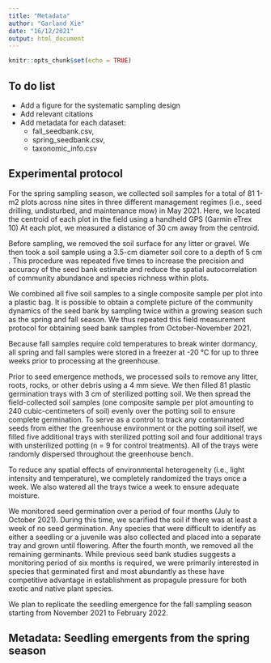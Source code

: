 ```yaml
---
title: "Metadata"
author: "Garland Xie"
date: "16/12/2021"
output: html_document
---
```


```r
knitr::opts_chunk$set(echo = TRUE)
```

## To do list

- Add a figure for the systematic sampling design 
- Add relevant citations
- Add metadata for each dataset: 
  - fall_seedbank.csv, 
  - spring_seedbank.csv, 
  - taxonomic_info.csv

## Experimental protocol

For the spring sampling season, we collected soil samples for a total of  81 1-m2 plots across nine sites in three different management regimes (i.e., seed drilling, undisturbed, and maintenance mow) in May 2021. Here, we located the centroid of each plot in the field using a handheld GPS (Garmin eTrex 10) At each plot, we measured a distance of 30 cm away from the centroid. 

Before sampling, we removed the soil surface for any litter or gravel. We then took a soil sample using a 3.5-cm diameter soil core to a depth of 5 cm . This procedure was repeated five times to increase the precision and accuracy of the seed bank estimate and reduce the spatial autocorrelation of community abundance and species richness within plots. 

We combined all five soil samples to a single composite sample per plot into a plastic bag. It is possible to obtain a complete picture of the community dynamics of the seed bank by sampling twice within a growing season such as the spring and fall season. We thus repeated this field measurement protocol for obtaining seed bank samples from October-November 2021. 

Because fall samples require cold temperatures to break winter dormancy, all spring and fall samples were stored in a freezer at -20 ℃ for up to three weeks prior to processing at the greenhouse. 

Prior to seed emergence methods, we processed soils to remove any litter, roots, rocks, or other debris using a 4 mm sieve. We then filled 81 plastic germination trays with 3 cm of sterilized potting soil. We then spread the field-collected soil samples (one composite sample per plot amounting to 240 cubic-centimeters of soil) evenly over the potting soil to ensure complete germination. To serve as a control to track any contaminated seeds from either the greenhouse environment or the potting soil itself, we filled five additional trays with sterilized potting soil and four additional trays with unsterilized potting (n = 9 for control treatments). All of the trays were randomly dispersed throughout the greenhouse bench. 

To reduce any spatial effects of environmental heterogeneity (i.e., light intensity and temperature), we completely randomized the trays once a week. We also watered all the trays twice a week to ensure adequate moisture. 

We monitored seed germination over a period of four months (July to October 2021). During this time, we scarified the soil if there was at least a week of no seed germination. Any species that were difficult to identify as either a seedling or a juvenile was also collected and placed into a separate tray and grown until flowering. After the fourth month, we removed all the remaining germinants. While previous seed bank studies suggests a monitoring period of six months is required, we were primarily interested in species that germinated first and most abundantly as these have competitive advantage in establishment as propagule pressure for both exotic and native plant species.  

We plan to replicate the seedling emergence for the fall sampling season starting from November 2021 to February 2022. 

## Metadata: Seedling emergents from the spring season 






